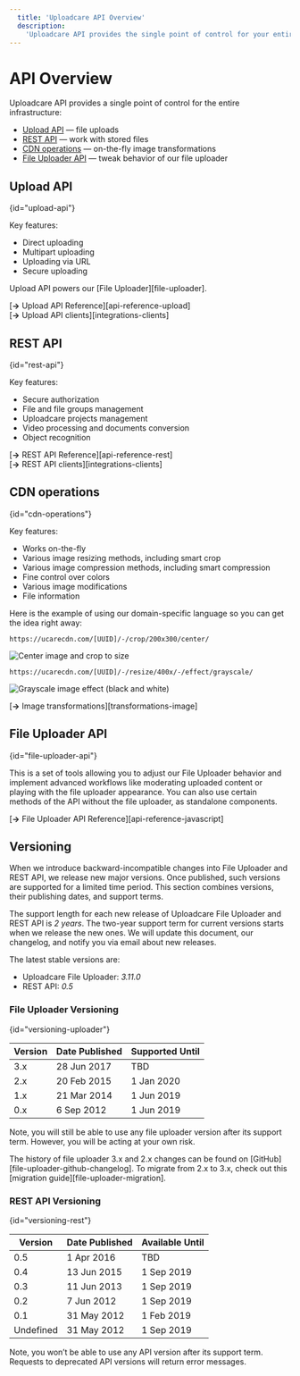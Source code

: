 ```yaml
---
  title: 'Uploadcare API Overview'
  description:
    'Uploadcare API provides the single point of control for your entire file infrastructure: uploads, intelligence, transformations, and delivery of your files to your customers using the flexible and reliable API.'
---
```



# API Overview

Uploadcare API provides a single point of control for the entire infrastructure:
* [Upload API](#upload-api) — file uploads
* [REST API](#rest-api) — work with stored files
* [CDN operations](#cdn-operations) — on-the-fly image transformations
* [File Uploader API](#file-uploader-api) — tweak behavior of our file uploader

## Upload API
{id="upload-api"}

Key features:
* Direct uploading
* Multipart uploading
* Uploading via URL
* Secure uploading

Upload API powers our [File Uploader][file-uploader].

[**→** Upload API Reference][api-reference-upload]  
[**→** Upload API clients][integrations-clients]

## REST API
{id="rest-api"}

Key features:
* Secure authorization
* File and file groups management
* Uploadcare projects management
* Video processing and documents conversion
* Object recognition

[**→** REST API Reference][api-reference-rest]  
[**→** REST API clients][integrations-clients]

## CDN operations
{id="cdn-operations"}

Key features:
* Works on-the-fly
* Various image resizing methods, including smart crop
* Various image compression methods, including smart compression
* Fine control over colors
* Various image modifications
* File information

Here is the example of using our domain-specific language so you can get the idea right away:

```cdn{noAutoLinker}
https://ucarecdn.com/[UUID]/-/crop/200x300/center/
```

<p>
  <img src="https://ucarecdn.com/5651bbb6-c599-44bd-9c63-1db5e67db6ad/-/crop/200x300/center/" alt="Center image and crop to size"/>
</p>

```cdn{noAutoLinker}
https://ucarecdn.com/[UUID]/-/resize/400x/-/effect/grayscale/
```

<p>
  <img src="https://ucarecdn.com/5651bbb6-c599-44bd-9c63-1db5e67db6ad/-/resize/400x/-/effect/grayscale/" alt="Grayscale image effect (black and white)"/>
</p>

[**→** Image transformations][transformations-image]

## File Uploader API
{id="file-uploader-api"}

This is a set of tools allowing you to adjust our File Uploader
behavior and implement advanced workflows like moderating uploaded content or
playing with the file uploader appearance. You can also use certain methods of the API without the file uploader, as standalone components.

[**→** File Uploader API Reference][api-reference-javascript]

## Versioning

When we introduce backward-incompatible changes into File Uploader and
REST API, we release new major versions. Once published, such versions are
supported for a limited time period. This section combines versions, their
publishing dates, and support terms.

The support length for each new release of Uploadcare File Uploader and REST API is
_2 years_. The two-year support term for current versions starts when we release
the new ones. We will update this document, our changelog, and notify you via
email about new releases.

The latest stable versions are:
* Uploadcare File Uploader: _3.11.0_
* REST API: _0.5_

<!-- The complete log of changes can be found in the platform
[Changelog][changelog] under the tags [“widget”][changelog-widget] (for File Uploader) and
[“rest api”][changelog-rest]. -->

### File Uploader Versioning
{id="versioning-uploader"}

<VersionTable>

| Version | Date Published | Supported Until |
|---------|----------------|-----------------|
| 3.x     | 28 Jun 2017    | TBD             |
| 2.x     | 20 Feb 2015    | 1 Jan 2020      |
| 1.x     | 21 Mar 2014    | 1 Jun 2019      |
| 0.x     | 6 Sep 2012     | 1 Jun 2019      |

</VersionTable>

Note, you will still be able to use any file uploader version after its support term.
However, you will be acting at your own risk.

The history of file uploader 3.x and 2.x changes can be found on
[GitHub][file-uploader-github-changelog]. To migrate from 2.x to 3.x, check out this
[migration guide][file-uploader-migration].

### REST API Versioning
{id="versioning-rest"}

<VersionTable>

| Version   | Date Published | Available Until |
|-----------|----------------|-----------------|
| 0.5       | 1 Apr 2016     | TBD             |
| 0.4       | 13 Jun 2015    | 1 Sep 2019      |
| 0.3       | 11 Jun 2013    | 1 Sep 2019      |
| 0.2       | 7 Jun 2012     | 1 Sep 2019      |
| 0.1       | 31 May 2012    | 1 Feb 2019      |
| Undefined | 31 May 2012    | 1 Sep 2019      |

</VersionTable>

Note, you won’t be able to use any API version after its support term. Requests
to deprecated API versions will return error messages.
